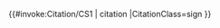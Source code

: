 <includeonly>{{#invoke:Citation/CS1 | citation
|CitationClass=sign
}}</includeonly><noinclude>{{documentation}} </noinclude>